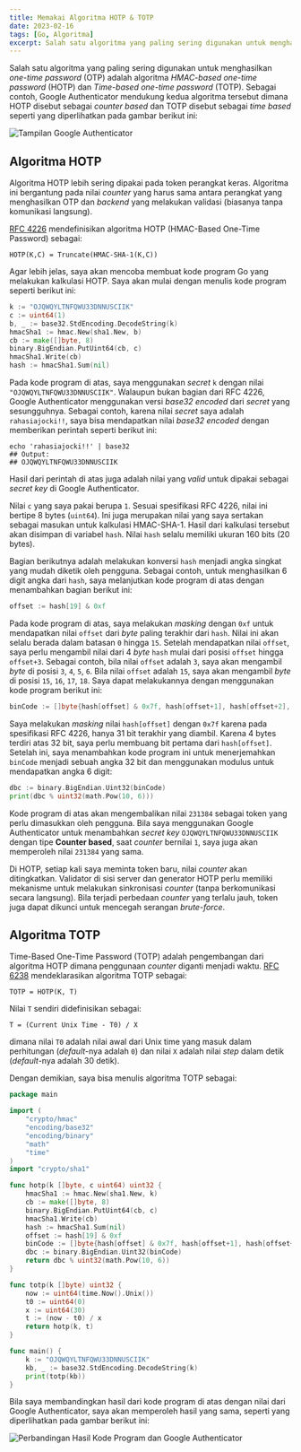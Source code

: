 ```yaml
---
title: Memakai Algoritma HOTP & TOTP
date: 2023-02-16
tags: [Go, Algoritma]
excerpt: Salah satu algoritma yang paling sering digunakan untuk menghasilkan *one-time password* (OTP) adalah algoritma *HMAC-based one-time password* (HOTP) dan *Time-based one-time password* (TOTP).  Sebagai contoh, Google Authenticator mendukung kedua algoritma tersebut dimana HOTP disebut sebagai *counter based* dan TOTP disebut sebagai *time based*...
---
```


Salah satu algoritma yang paling sering digunakan untuk menghasilkan *one-time password* (OTP) adalah algoritma *HMAC-based
one-time password* (HOTP) dan *Time-based one-time password* (TOTP).  Sebagai contoh, Google Authenticator mendukung kedua
algoritma tersebut dimana HOTP disebut sebagai *counter based* dan TOTP disebut sebagai *time based* seperti yang diperlihatkan pada
gambar berikut ini:

![Tampilan Google Authenticator](../../../assets/gambar_20230216_001.png)


## Algoritma HOTP

Algoritma HOTP lebih sering dipakai pada token perangkat keras.  Algoritma ini bergantung pada nilai *counter* yang harus 
sama antara perangkat yang menghasilkan OTP dan *backend* yang melakukan validasi (biasanya tanpa komunikasi langsung). 

[RFC 4226](https://www.ietf.org/rfc/rfc4226.txt) mendefinisikan algoritma HOTP (HMAC-Based One-Time Password) sebagai:

```
HOTP(K,C) = Truncate(HMAC-SHA-1(K,C))
```

Agar lebih jelas, saya akan mencoba membuat kode program Go yang melakukan kalkulasi HOTP.  Saya akan mulai dengan menulis
kode program seperti berikut ini:

```go title="hotp.go"
k := "OJQWQYLTNFQWU33DNNUSCIIK"
c := uint64(1)
b, _ := base32.StdEncoding.DecodeString(k)
hmacSha1 := hmac.New(sha1.New, b)
cb := make([]byte, 8)
binary.BigEndian.PutUint64(cb, c)
hmacSha1.Write(cb)
hash := hmacSha1.Sum(nil)
```

Pada kode program di atas, saya menggunakan *secret* `k` dengan nilai `"OJQWQYLTNFQWU33DNNUSCIIK"`.  Walaupun bukan bagian dari RFC 4226,
Google Authenticator menggunakan versi *base32 encoded* dari *secret* yang sesungguhnya.  Sebagai contoh, karena nilai *secret*
saya adalah `rahasiajocki!!`, saya bisa mendapatkan nilai *base32 encoded* dengan memberikan perintah seperti berikut ini:

```shell
echo 'rahasiajocki!!' | base32
## Output:
## OJQWQYLTNFQWU33DNNUSCIIK
```

Hasil dari perintah di atas juga adalah nilai yang *valid* untuk dipakai sebagai *secret key* di Google Authenticator.

Nilai `c` yang saya pakai berupa `1`.  Sesuai spesifikasi RFC 4226, nilai ini bertipe 8 bytes (`uint64`).  Ini juga
merupakan nilai yang saya sertakan sebagai masukan untuk kalkulasi HMAC-SHA-1.  Hasil dari kalkulasi tersebut akan disimpan
di variabel `hash`.  Nilai `hash` selalu memiliki ukuran 160 bits (20 bytes).

Bagian berikutnya adalah melakukan konversi `hash` menjadi angka singkat yang mudah diketik oleh pengguna.  Sebagai contoh, untuk
menghasilkan 6 digit angka dari `hash`, saya melanjutkan kode program di atas dengan menambahkan bagian berikut ini:

```go title="hotp.go"
offset := hash[19] & 0xf
```

Pada kode program di atas, saya melakukan *masking* dengan `0xf` untuk mendapatkan nilai `offset` dari *byte* paling terakhir dari `hash`.  Nilai ini
akan selalu berada dalam batasan `0` hingga `15`.  Setelah mendapatkan nilai `offset`, saya perlu mengambil nilai dari 4 *byte* `hash` mulai dari
posisi `offset` hingga `offset+3`.  Sebagai contoh, bila nilai `offset` adalah `3`, saya akan mengambil *byte* di posisi `3`, `4`, `5`, `6`.
Bila nilai `offset` adalah `15`, saya akan mengambil *byte* di posisi `15`, `16`, `17`, `18`.  Saya dapat melakukannya dengan menggunakan
kode program berikut ini:

```go title="hotp.go"
binCode := []byte{hash[offset] & 0x7f, hash[offset+1], hash[offset+2], hash[offset+3]}
```

Saya melakukan *masking* nilai `hash[offset]` dengan `0x7f` karena pada spesifikasi RFC 4226, hanya 31 bit terakhir yang diambil.  Karena 4 bytes terdiri
atas 32 bit, saya perlu membuang bit pertama dari `hash[offset]`.  Setelah ini, saya menambahkan kode program ini untuk menerjemahkan `binCode` menjadi
sebuah angka 32 bit dan menggunakan modulus untuk mendapatkan angka 6 digit:

```go title="hotp.go"
dbc := binary.BigEndian.Uint32(binCode)
print(dbc % uint32(math.Pow(10, 6)))
```

Kode program di atas akan mengembalikan nilai `231384` sebagai token yang perlu dimasukkan oleh pengguna.  Bila saya menggunakan Google Authenticator
untuk menambahkan *secret key* `OJQWQYLTNFQWU33DNNUSCIIK` dengan tipe **Counter based**, saat *counter* bernilai `1`, saya juga akan memperoleh nilai
`231384` yang sama.

Di HOTP, setiap kali saya meminta token baru, nilai *counter* akan ditingkatkan.  Validator di sisi server dan generator HOTP perlu memiliki
mekanisme untuk melakukan sinkronisasi *counter* (tanpa berkomunikasi secara langsung).  Bila terjadi perbedaan *counter* yang terlalu jauh,
token juga dapat dikunci untuk mencegah serangan *brute-force*.

## Algoritma TOTP

Time-Based One-Time Password (TOTP) adalah pengembangan dari algoritma HOTP dimana penggunaan *counter* diganti menjadi waktu.  [RFC 6238](https://www.ietf.org/rfc/rfc6238.txt) mendeklarasikan
algoritma TOTP sebagai:

```
TOTP = HOTP(K, T)
```

Nilai `T` sendiri didefinisikan sebagai:

```
T = (Current Unix Time - T0) / X
```

dimana nilai `T0` adalah nilai awal dari Unix time yang masuk dalam perhitungan (*default*-nya adalah `0`) dan nilai `X` adalah
nilai *step* dalam detik (*default*-nya adalah 30 detik).

Dengan demikian, saya bisa menulis algoritma TOTP sebagai:

```go title="totp.go"
package main

import (
	"crypto/hmac"
	"encoding/base32"
	"encoding/binary"
	"math"
	"time"
)
import "crypto/sha1"

func hotp(k []byte, c uint64) uint32 {
	hmacSha1 := hmac.New(sha1.New, k)
	cb := make([]byte, 8)
	binary.BigEndian.PutUint64(cb, c)
	hmacSha1.Write(cb)
	hash := hmacSha1.Sum(nil)
	offset := hash[19] & 0xf
	binCode := []byte{hash[offset] & 0x7f, hash[offset+1], hash[offset+2], hash[offset+3]}
	dbc := binary.BigEndian.Uint32(binCode)
	return dbc % uint32(math.Pow(10, 6))
}

func totp(k []byte) uint32 {
	now := uint64(time.Now().Unix())
	t0 := uint64(0)
	x := uint64(30)
	t := (now - t0) / x
	return hotp(k, t)
}

func main() {
	k := "OJQWQYLTNFQWU33DNNUSCIIK"
	kb, _ := base32.StdEncoding.DecodeString(k)
	print(totp(kb))
}
```

Bila saya membandingkan hasil dari kode program di atas dengan nilai dari Google Authenticator, saya akan memperoleh
hasil yang sama, seperti yang diperlihatkan pada gambar berikut ini:

![Perbandingan Hasil Kode Program dan Google Authenticator](../../../assets/gambar_20230216_002.png)